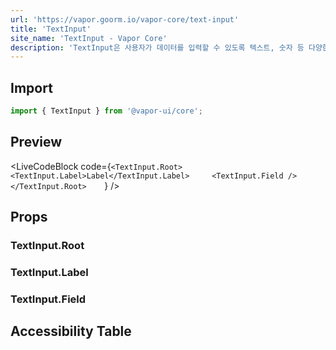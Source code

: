 ```yaml
---
url: 'https://vapor.goorm.io/vapor-core/text-input'
title: 'TextInput'
site_name: 'TextInput - Vapor Core'
description: 'TextInput은 사용자가 데이터를 입력할 수 있도록 텍스트, 숫자 등 다양한 형식의 입력 필드를 제공합니다.'
---
```


## Import

```js
import { TextInput } from '@vapor-ui/core';
```

## Preview

<LiveCodeBlock
    code={`<TextInput.Root>
    <TextInput.Label>Label</TextInput.Label>    
    <TextInput.Field />
</TextInput.Root>    `}
/>

## Props

### TextInput.Root

<PropsTable file="text-input" section="props" />

### TextInput.Label

<PropsTable file="text-input" section="labelProps" />

### TextInput.Field

<PropsTable file="text-input" section="fieldProps" />

## Accessibility Table

<AccessibilityTable file="text-input" />
